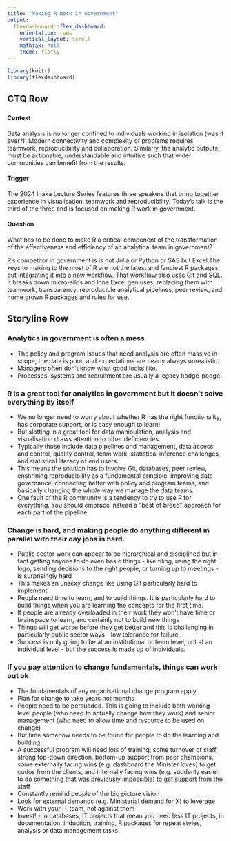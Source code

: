 ```yaml
---
title: "Making R Work in Government"
output: 
  flexdashboard::flex_dashboard:
    orientation: rows
    vertical_layout: scroll
    mathjax: null
    theme: flatly
---
```


```r
library(knitr)
library(flexdashboard)
```

CTQ Row
-----------------------------------------------------------------------

### 

#### Context

Data analysis is no longer confined to individuals working in isolation (was it ever?). Modern connectivity and complexity of problems requires teamwork, reproducibility and collaboration. Similarly, the analytic outputs must be actionable, understandable and intuitive such that wider communities can benefit from the results. 


#### Trigger

The 2024 Ihaka Lecture Series features three speakers that bring together experience in visualisation, teamwork and reproducibility. Today's talk is the third of the three and is focused on making R work in government.

#### Question

What has to be done to make R a critical component of the transformation of the effectiveness and efficiency of an analytical team in government?

<div id="answer" class="alert alert-info">
R's competitor in government is is not Julia or Python or SAS but Excel.The keys to making to the most of R are not the latest and fanciest R packages, but integrating it into a new workflow. That workflow also uses Git and SQL. It breaks down micro-silos and lone Excel geniuses, replacing them with teamwork, transparency, reproducible analytical pipelines, peer review, and home grown R packages and rules for use.
</div>


Storyline Row
-----------------------------------------------------------------------

### Analytics in government is often a mess

* The policy and program issues that need analysis are often massive in scope, the data is poor, and expectations are nearly always unrealistic.
* Managers often don't know what good looks like.
* Processes, systems and recruitment are usually a legacy hodge-podge.

### R is a great tool for analytics in government but it doesn't solve everything by itself

* We no longer need to worry about whether R has the right functionality, has corporate support, or is easy enough to learn;
* But slotting in a great tool for data manipulation, analysis and visualisation draws attention to other deficiencies.
* Typically those include data pipelines and management, data access and control, quality control, team work, statistical inference challenges, and statistical literacy of end users.
* This means the solution has to involve Git, databases, peer review, enshrining reproducibility as a fundamental principle, improving data governance, connecting better with policy and program teams, and basically changing the whole way we manage the data teams.
* One fault of the R community is a tendency to try to use R for everything. You should embrace instead a "best of breed" approach for each part of the pipeline.

### Change is hard, and making people do anything different in parallel with their day jobs is hard.

* Public sector work can appear to be hierarchical and disciplined but in fact getting anyone to do even basic things - like filing, using the right logo, sending decisions to the right people, or turning up to meetings - is surprisingly hard
* This makes an unsexy change like using Git particularly hard to implement
* People need time to learn, and to build things. It is particularly hard to build things when you are learning the concepts for the first time. 
* If people are already overloaded in their work they won't have time or brainspace to learn, and certainly not to build new things 
* Things will get worse before they get better and this is challenging in particularly public sector ways - low tolerance for failure.
* Success is only going to be at an institutional or team level, not at an individual level - but the success is made up of individuals.

### If you pay attention to change fundamentals, things can work out ok

* The fundamentals of any organisational change program apply
* Plan for change to take years not months
* People need to be persuaded. This is going to include both working-level people (who need to actually change how they work) and senior management (who need to allow time and resource to be used on change)
* But time somehow needs to be found for people to do the learning and building.
* A successful program will need lots of training, some turnover of staff, strong top-down direction, bottom-up support from peer champions, some externally facing wins (e.g. dashboard the Minister loves) to get cudos from the clients, and internally facing wins (e.g. suddenly easier to do something that was previously impossible) to get support from the staff
* Constantly remind people of the big picture vision
* Look for external demands (e.g. Ministerial demand for X) to leverage
* Work with your IT team, not against them
* Invest! - in databases, IT projects that mean you need less IT projects, in documentation, induction, training, R packages for repeat styles, analysis or data management tasks


